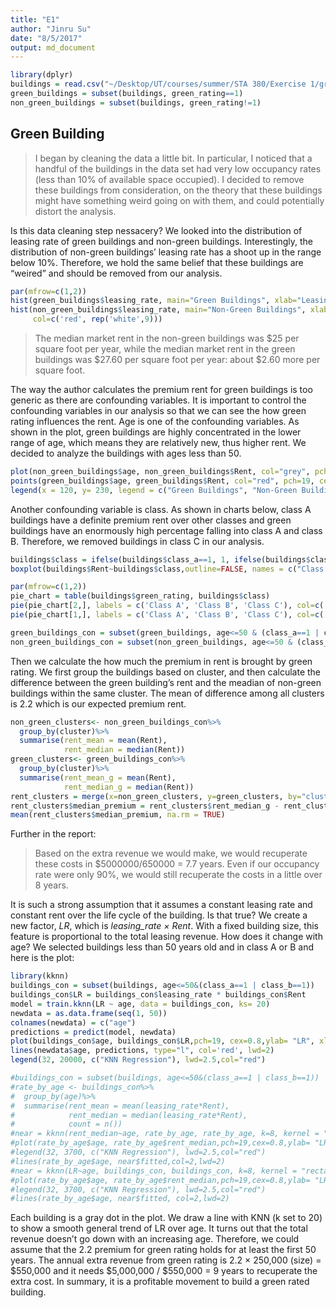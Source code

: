 ```yaml
---
title: "E1"
author: "Jinru Su"
date: "8/5/2017"
output: md_document
---
```

```r
library(dplyr)
buildings = read.csv("~/Desktop/UT/courses/summer/STA 380/Exercise 1/greenbuildings.csv")
green_buildings = subset(buildings, green_rating==1)
non_green_buildings = subset(buildings, green_rating!=1)
```

## Green Building

> I began by cleaning the data a little bit. In particular, I noticed that a handful of the buildings in the data set had very low occupancy rates (less than 10% of available space occupied). I decided to remove these buildings from consideration, on the theory that these buildings might have something weird going on with them, and could potentially distort the analysis.

Is this data cleaning step nessacery? We looked into the distribution of leasing rate of green buildings and non-green buildings. Interestingly, the distribution of non-green buildings' leasing rate has a shoot up in the range below 10%. Therefore, we hold the same belief that these buildings are "weired" and should be removed from our analysis.

```r
par(mfrow=c(1,2))
hist(green_buildings$leasing_rate, main="Green Buildings", xlab="Leasing Rate", ylab = "")
hist(non_green_buildings$leasing_rate, main="Non-Green Buildings", xlab="Leasing Rate", ylab="", 
     col=c('red', rep('white',9)))
```

> The median market rent in the non-green buildings was $25 per square foot per year, while the median market rent in the green buildings was $27.60 per square foot per year: about $2.60 more per square foot. 

The way the author calculates the premium rent for green buildings is too generic as there are confounding variables. It is important to control the confounding variables in our analysis so that we can see the how green rating influences the rent.
Age is one of the confounding variables. As shown in the plot, green buildings are highly concentrated in the lower range of age, which means they are relatively new, thus higher rent. We decided to analyze the buildings with ages less than 50. 
```r
plot(non_green_buildings$age, non_green_buildings$Rent, col="grey", pch=19, cex=0.5, xlab = "Buildings Age", ylab="Annual Rent") 
points(green_buildings$age, green_buildings$Rent, col="red", pch=19, cex=0.5)
legend(x = 120, y= 230, legend = c("Green Buildings", "Non-Green Buildings"), fill=c('red', 'grey'))
```

Another confounding variable is class. As shown in charts below, class A buildings have a definite premium rent over other classes and green buildings have an enormously high percentage falling into class A and class B. Therefore, we removed buildings in class C in our analysis.
```r
buildings$class = ifelse(buildings$class_a==1, 1, ifelse(buildings$class_b==1, 2, 3))
boxplot(buildings$Rent~buildings$class,outline=FALSE, names = c("Class A", "Class B", "Class C"), main="Rent vs. Class")

par(mfrow=c(1,2))
pie_chart = table(buildings$green_rating, buildings$class)
pie(pie_chart[2,], labels = c('Class A', 'Class B', 'Class C'), col=c('azure3','azure2','azure1'), main="Green Buildings")
pie(pie_chart[1,], labels = c('Class A', 'Class B', 'Class C'), col=c('azure3','azure2','azure1'), main="Non-green Buildings", init.angle  = 90)
```
```r
green_buildings_con = subset(green_buildings, age<=50 & (class_a==1 | class_b==1))
non_green_buildings_con = subset(non_green_buildings, age<=50 & (class_a==1 | class_b==1))
```

Then we calculate the how much the premium in rent is brought by green rating. We first group the buildings based on cluster, and then calculate the difference between the green building's rent and the meadian of non-green buildings within the same cluster. The mean of difference among all clusters is 2.2 which is our expected premium rent.
```r
non_green_clusters<- non_green_buildings_con%>%
  group_by(cluster)%>%
  summarise(rent_mean = mean(Rent),
            rent_median = median(Rent))
green_clusters<- green_buildings_con%>%
  group_by(cluster)%>%
  summarise(rent_mean_g = mean(Rent),
            rent_median_g = median(Rent))
rent_clusters = merge(x=non_green_clusters, y=green_clusters, by="cluster", all.y = TRUE)
rent_clusters$median_premium = rent_clusters$rent_median_g - rent_clusters$rent_median
mean(rent_clusters$median_premium, na.rm = TRUE)
```

Further in the report: 

> Based on the extra revenue we would make, we would recuperate these costs in $5000000/650000 = 7.7 years. Even if our occupancy rate were only 90%, we would still recuperate the costs in a little over 8 years. 

It is such a strong assumption that it assumes a constant leasing rate and constant rent over the life cycle of the building. Is that true? We create a new factor, <i>LR</i>, which is <i>leasing_rate $\times$ Rent</i>. With a fixed building size, this feature is proportional to the total leasing revenue. How does it change with age? We selected buildings less than 50 years old and in class A or B and here is the plot:
```r
library(kknn)
buildings_con = subset(buildings, age<=50&(class_a==1 | class_b==1))
buildings_con$LR = buildings_con$leasing_rate * buildings_con$Rent
model = train.kknn(LR ~ age, data = buildings_con, ks= 20)
newdata = as.data.frame(seq(1, 50))
colnames(newdata) = c("age")
predictions = predict(model, newdata)
plot(buildings_con$age, buildings_con$LR,pch=19, cex=0.8,ylab= "LR", xlab="Age", col="darkgray", main = "Total revenue")
lines(newdata$age, predictions, type="l", col='red', lwd=2)
legend(32, 20000, c("KNN Regression"), lwd=2.5,col="red")
```
```r
#buildings_con = subset(buildings, age<=50&(class_a==1 | class_b==1))
#rate_by_age <- buildings_con%>%
#  group_by(age)%>%
#  summarise(rent_mean = mean(leasing_rate*Rent),
#            rent_median = median(leasing_rate*Rent),
#            count = n())
#near = kknn(rent_median~age, rate_by_age, rate_by_age, k=8, kernel = "rectangular")
#plot(rate_by_age$age, rate_by_age$rent_median,pch=19,cex=0.8,ylab= "LR", xlab="Age", col="darkgray", main = "Total revenue over time")
#legend(32, 3700, c("KNN Regression"), lwd=2.5,col="red")
#lines(rate_by_age$age, near$fitted,col=2,lwd=2)
#near = kknn(LR~age, buildings_con, buildings_con, k=8, kernel = "rectangular")
#plot(rate_by_age$age, rate_by_age$rent_median,pch=19,cex=0.8,ylab= "LR", xlab="Age", col="darkgray", main = "Total revenue over time")
#legend(32, 3700, c("KNN Regression"), lwd=2.5,col="red")
#lines(rate_by_age$age, near$fitted, col=2,lwd=2)
```

Each building is a gray dot in the plot. We draw a line with KNN (k set to 20) to show a smooth general trend of LR over age. It turns out that the total revenue doesn't go down with an increasing age. Therefore, we could assume that the 2.2 premium for green rating holds for at least the first 50 years. The annual extra revenue from green rating is 2.2 $\times$ 250,000 (size) = $550,000 and it needs $5,000,000 / $550,000 = 9 years to recuperate the extra cost. In summary, it is a profitable movement to build a green rated building.
